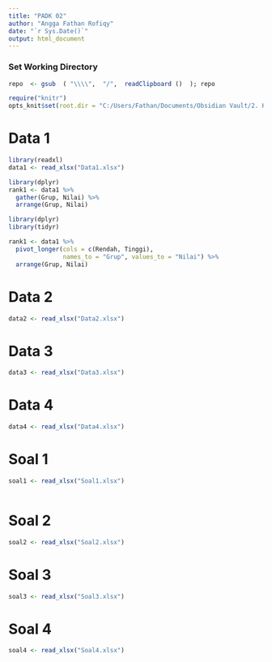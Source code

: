 ```yaml
---
title: "PADK 02"
author: "Angga Fathan Rofiqy"
date: "`r Sys.Date()`"
output: html_document
---
```


### Set Working Directory

```r
repo  <- gsub  ( "\\\\",  "/",  readClipboard ()  ); repo
```

```r
require("knitr")
opts_knit$set(root.dir = "C:/Users/Fathan/Documents/Obsidian Vault/2. Kuliah/Smt 5/7. Pengantar Analisis Data Kategorik/02")
```

# Data 1

```r
library(readxl)
data1 <- read_xlsx("Data1.xlsx")
```

```r
library(dplyr)
rank1 <- data1 %>%
  gather(Grup, Nilai) %>%
  arrange(Grup, Nilai)

```

```r
library(dplyr)
library(tidyr)

rank1 <- data1 %>%
  pivot_longer(cols = c(Rendah, Tinggi), 
               names_to = "Grup", values_to = "Nilai") %>%
  arrange(Grup, Nilai)

```

# Data 2

```r
data2 <- read_xlsx("Data2.xlsx")
```

# Data 3

```r
data3 <- read_xlsx("Data3.xlsx")
```

# Data 4

```r
data4 <- read_xlsx("Data4.xlsx")
```

# Soal 1

```r
soal1 <- read_xlsx("Soal1.xlsx")
```

```r

```

# Soal 2

```r
soal2 <- read_xlsx("Soal2.xlsx")
```

# Soal 3

```r
soal3 <- read_xlsx("Soal3.xlsx")
```

# Soal 4

```r
soal4 <- read_xlsx("Soal4.xlsx")
```
